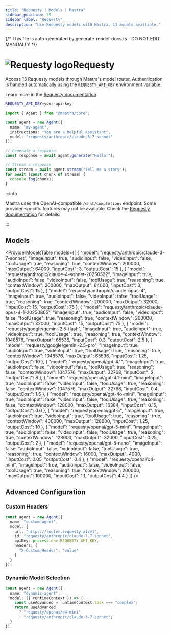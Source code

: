 ```yaml
---
title: "Requesty | Models | Mastra"
sidebar_position: 39
sidebar_label: "Requesty"
description: "Use Requesty models with Mastra. 13 models available."
---
```


{/* This file is auto-generated by generate-model-docs.ts - DO NOT EDIT MANUALLY */}



# <img src="https://models.dev/logos/requesty.svg" alt="Requesty logo" className="inline w-8 h-8 mr-2 align-middle dark:invert dark:brightness-0 dark:contrast-200" />Requesty

Access 13 Requesty models through Mastra's model router. Authentication is handled automatically using the `REQUESTY_API_KEY` environment variable.

Learn more in the [Requesty documentation](https://requesty.ai/solution/llm-routing/models).

```bash
REQUESTY_API_KEY=your-api-key
```

```typescript
import { Agent } from "@mastra/core";

const agent = new Agent({
  name: "my-agent",
  instructions: "You are a helpful assistant",
  model: "requesty/anthropic/claude-3-7-sonnet"
});

// Generate a response
const response = await agent.generate("Hello!");

// Stream a response
const stream = await agent.stream("Tell me a story");
for await (const chunk of stream) {
  console.log(chunk);
}
```

:::info

Mastra uses the OpenAI-compatible `/chat/completions` endpoint. Some provider-specific features may not be available. Check the [Requesty documentation](https://requesty.ai/solution/llm-routing/models) for details.

:::

## Models

<ProviderModelsTable 
  models={[
  {
    "model": "requesty/anthropic/claude-3-7-sonnet",
    "imageInput": true,
    "audioInput": false,
    "videoInput": false,
    "toolUsage": true,
    "reasoning": true,
    "contextWindow": 200000,
    "maxOutput": 64000,
    "inputCost": 3,
    "outputCost": 15
  },
  {
    "model": "requesty/anthropic/claude-4-sonnet-20250522",
    "imageInput": true,
    "audioInput": false,
    "videoInput": false,
    "toolUsage": true,
    "reasoning": true,
    "contextWindow": 200000,
    "maxOutput": 64000,
    "inputCost": 3,
    "outputCost": 15
  },
  {
    "model": "requesty/anthropic/claude-opus-4",
    "imageInput": true,
    "audioInput": false,
    "videoInput": false,
    "toolUsage": true,
    "reasoning": true,
    "contextWindow": 200000,
    "maxOutput": 32000,
    "inputCost": 15,
    "outputCost": 75
  },
  {
    "model": "requesty/anthropic/claude-opus-4-1-20250805",
    "imageInput": true,
    "audioInput": false,
    "videoInput": false,
    "toolUsage": true,
    "reasoning": true,
    "contextWindow": 200000,
    "maxOutput": 32000,
    "inputCost": 15,
    "outputCost": 75
  },
  {
    "model": "requesty/google/gemini-2.5-flash",
    "imageInput": true,
    "audioInput": true,
    "videoInput": true,
    "toolUsage": true,
    "reasoning": true,
    "contextWindow": 1048576,
    "maxOutput": 65536,
    "inputCost": 0.3,
    "outputCost": 2.5
  },
  {
    "model": "requesty/google/gemini-2.5-pro",
    "imageInput": true,
    "audioInput": true,
    "videoInput": true,
    "toolUsage": true,
    "reasoning": true,
    "contextWindow": 1048576,
    "maxOutput": 65536,
    "inputCost": 1.25,
    "outputCost": 10
  },
  {
    "model": "requesty/openai/gpt-4.1",
    "imageInput": true,
    "audioInput": false,
    "videoInput": false,
    "toolUsage": true,
    "reasoning": false,
    "contextWindow": 1047576,
    "maxOutput": 32768,
    "inputCost": 2,
    "outputCost": 8
  },
  {
    "model": "requesty/openai/gpt-4.1-mini",
    "imageInput": true,
    "audioInput": false,
    "videoInput": false,
    "toolUsage": true,
    "reasoning": false,
    "contextWindow": 1047576,
    "maxOutput": 32768,
    "inputCost": 0.4,
    "outputCost": 1.6
  },
  {
    "model": "requesty/openai/gpt-4o-mini",
    "imageInput": true,
    "audioInput": false,
    "videoInput": false,
    "toolUsage": true,
    "reasoning": false,
    "contextWindow": 128000,
    "maxOutput": 16384,
    "inputCost": 0.15,
    "outputCost": 0.6
  },
  {
    "model": "requesty/openai/gpt-5",
    "imageInput": true,
    "audioInput": true,
    "videoInput": true,
    "toolUsage": true,
    "reasoning": true,
    "contextWindow": 400000,
    "maxOutput": 128000,
    "inputCost": 1.25,
    "outputCost": 10
  },
  {
    "model": "requesty/openai/gpt-5-mini",
    "imageInput": true,
    "audioInput": false,
    "videoInput": false,
    "toolUsage": true,
    "reasoning": true,
    "contextWindow": 128000,
    "maxOutput": 32000,
    "inputCost": 0.25,
    "outputCost": 2
  },
  {
    "model": "requesty/openai/gpt-5-nano",
    "imageInput": false,
    "audioInput": false,
    "videoInput": false,
    "toolUsage": true,
    "reasoning": true,
    "contextWindow": 16000,
    "maxOutput": 4000,
    "inputCost": 0.05,
    "outputCost": 0.4
  },
  {
    "model": "requesty/openai/o4-mini",
    "imageInput": true,
    "audioInput": false,
    "videoInput": false,
    "toolUsage": true,
    "reasoning": true,
    "contextWindow": 200000,
    "maxOutput": 100000,
    "inputCost": 1.1,
    "outputCost": 4.4
  }
]}
/>

## Advanced Configuration

### Custom Headers

```typescript
const agent = new Agent({
  name: "custom-agent",
  model: {
    url: "https://router.requesty.ai/v1",
    id: "requesty/anthropic/claude-3-7-sonnet",
    apiKey: process.env.REQUESTY_API_KEY,
    headers: {
      "X-Custom-Header": "value"
    }
  }
});
```

### Dynamic Model Selection

```typescript
const agent = new Agent({
  name: "dynamic-agent",
  model: ({ runtimeContext }) => {
    const useAdvanced = runtimeContext.task === "complex";
    return useAdvanced 
      ? "requesty/openai/o4-mini"
      : "requesty/anthropic/claude-3-7-sonnet";
  }
});
```


